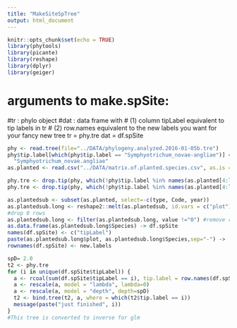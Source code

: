 ```yaml
---
title: "MakeSiteSpTree"
output: html_document
---
```


```r
knitr::opts_chunk$set(echo = TRUE)
library(phytools)
library(picante)
library(reshape)
library(dplyr)
library(geiger)
```

# arguments to make.spSite:
#tr : phylo object
#dat : data frame with
#  (1) column tipLabel equivalent to tip labels in tr
#  (2) row.names equivalent to the new labels you want for your fancy new tree
tr = phy.tre
dat = df.spSite
```r
phy <- read.tree(file="../DATA/phylogeny.analyzed.2016-01-05b.tre")
phy$tip.label[which(phy$tip.label == "Symphyotrichum_novae-angliae")] <-
  "Symphyotrichum_novae.angliae"
as.planted <- read.csv("../DATA/matrix.of.planted.species.csv", as.is = TRUE, sep = ",")

phy.tre <- drop.tip(phy, which(!phy$tip.label %in% names(as.planted[4:length(as.planted)])) )
phy.tre <- drop.tip(phy, which(!phy$tip.label %in% names(as.planted[4:length(as.planted)])) )

as.plantedsub <- subset(as.planted, select=-c(type, Code, year))
as.plantedsub.long <- reshape2::melt(as.plantedsub, id.vars = c("plot"), variable.name = "Species") #convert long
#drop 0 rows
as.plantedsub.long <- filter(as.plantedsub.long, value !="0") #remove rows value = NA (keeping cover = 0)
as.data.frame(as.plantedsub.long$Species) -> df.spSite
names(df.spSite) <- c("tipLabel")
paste(as.plantedsub.long$plot, as.plantedsub.long$Species,sep="-") ->  new.labels
rownames(df.spSite) <- new.labels
```

```r
spD= 2.0
t2 <- phy.tre
for (i in unique(df.spSite$tipLabel)) {
  a <- rcoal(sum(df.spSite$tipLabel == i), tip.label = row.names(df.spSite)[which(df.spSite$tipLabel == i)])
  a <- rescale(a, model = "lambda", lambda=0)
  a <- rescale(a, model = "depth", depth=spD)
  t2 <- bind.tree(t2, a, where = which(t2$tip.label == i))
  message(paste("just finished", i))
}
#This tree is converted to inverse for glm
```